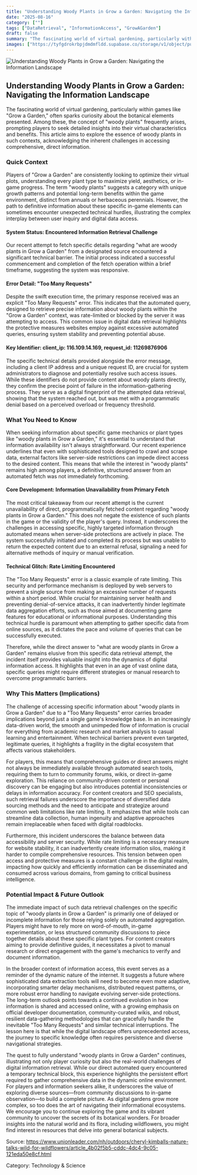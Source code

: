 ```yaml
---
title: "Understanding Woody Plants in Grow a Garden: Navigating the Information Landscape"
date: "2025-08-16"
category: [""]
tags: ["DataRetrieval", "InformationAccess", "GrowAGarden"]
draft: false
summary: "The fascinating world of virtual gardening, particularly within games like \"Grow a Garden,\" often sparks curiosity about the botanical elements presented. Among these, the concept of \"woody plants\" frequently arises, prompting players to seek detailed insights into their virtual characteristics and benefits. This article aims to explore the essence of woody plants in such contexts, acknowledging the inherent challenges in accessing comprehensive, direct information."
images: ["https://tyfgdrokrbpjdmdmfldd.supabase.co/storage/v1/object/public/image/2025-08-16-12-02-16-456-04-00.jpg"]
---
```



![Understanding Woody Plants in Grow a Garden: Navigating the Information Landscape](https://tyfgdrokrbpjdmdmfldd.supabase.co/storage/v1/object/public/image/2025-08-16-12-02-16-456-04-00.jpg)

## Understanding Woody Plants in Grow a Garden: Navigating the Information Landscape

The fascinating world of virtual gardening, particularly within games like "Grow a Garden," often sparks curiosity about the botanical elements presented. Among these, the concept of "woody plants" frequently arises, prompting players to seek detailed insights into their virtual characteristics and benefits. This article aims to explore the essence of woody plants in such contexts, acknowledging the inherent challenges in accessing comprehensive, direct information.

### Quick Context

Players of "Grow a Garden" are consistently looking to optimize their virtual plots, understanding every plant type to maximize yield, aesthetics, or in-game progress. The term "woody plants" suggests a category with unique growth patterns and potential long-term benefits within the game environment, distinct from annuals or herbaceous perennials. However, the path to definitive information about these specific in-game elements can sometimes encounter unexpected technical hurdles, illustrating the complex interplay between user inquiry and digital data access.

#### System Status: Encountered Information Retrieval Challenge

Our recent attempt to fetch specific details regarding "what are woody plants in Grow a Garden" from a designated source encountered a significant technical barrier. The initial process indicated a successful commencement and completion of the fetch operation within a brief timeframe, suggesting the system was responsive.

#### Error Detail: "Too Many Requests"

Despite the swift execution time, the primary response received was an explicit "Too Many Requests" error. This indicates that the automated query, designed to retrieve precise information about woody plants within the "Grow a Garden" context, was rate-limited or blocked by the server it was attempting to access. This common issue in digital data retrieval highlights the protective measures websites employ against excessive automated queries, ensuring system stability and preventing potential abuse.

#### Key Identifier: client_ip: 116.109.14.169, request_id: 11269876906

The specific technical details provided alongside the error message, including a client IP address and a unique request ID, are crucial for system administrators to diagnose and potentially resolve such access issues. While these identifiers do not provide content about woody plants directly, they confirm the precise point of failure in the information-gathering process. They serve as a digital fingerprint of the attempted data retrieval, showing that the system reached out, but was met with a programmatic denial based on a perceived overload or frequency threshold.

### What You Need to Know

When seeking information about specific game mechanics or plant types like "woody plants in Grow a Garden," it's essential to understand that information availability isn't always straightforward. Our recent experience underlines that even with sophisticated tools designed to crawl and scrape data, external factors like server-side restrictions can impede direct access to the desired content. This means that while the interest in "woody plants" remains high among players, a definitive, structured answer from an automated fetch was not immediately forthcoming.

#### Core Development: Information Unavailability from Primary Fetch

The most critical takeaway from our recent attempt is the current unavailability of direct, programmatically fetched content regarding "woody plants in Grow a Garden." This does not negate the existence of such plants in the game or the validity of the player's query. Instead, it underscores the challenges in accessing specific, highly targeted information through automated means when server-side protections are actively in place. The system successfully initiated and completed its process but was unable to return the expected content due to an external refusal, signaling a need for alternative methods of inquiry or manual verification.

#### Technical Glitch: Rate Limiting Encountered

The "Too Many Requests" error is a classic example of rate limiting. This security and performance mechanism is deployed by web servers to prevent a single source from making an excessive number of requests within a short period. While crucial for maintaining server health and preventing denial-of-service attacks, it can inadvertently hinder legitimate data aggregation efforts, such as those aimed at documenting game features for educational or informational purposes. Understanding this technical hurdle is paramount when attempting to gather specific data from online sources, as it dictates the pace and volume of queries that can be successfully executed.

Therefore, while the direct answer to "what are woody plants in Grow a Garden" remains elusive from this specific data retrieval attempt, the incident itself provides valuable insight into the dynamics of digital information access. It highlights that even in an age of vast online data, specific queries might require different strategies or manual research to overcome programmatic barriers.

### Why This Matters (Implications)

The challenge of accessing specific information about "woody plants in Grow a Garden" due to a "Too Many Requests" error carries broader implications beyond just a single game's knowledge base. In an increasingly data-driven world, the smooth and unimpeded flow of information is crucial for everything from academic research and market analysis to casual learning and entertainment. When technical barriers prevent even targeted, legitimate queries, it highlights a fragility in the digital ecosystem that affects various stakeholders.

For players, this means that comprehensive guides or direct answers might not always be immediately available through automated search tools, requiring them to turn to community forums, wikis, or direct in-game exploration. This reliance on community-driven content or personal discovery can be engaging but also introduces potential inconsistencies or delays in information accuracy. For content creators and SEO specialists, such retrieval failures underscore the importance of diversified data sourcing methods and the need to anticipate and strategize around common web limitations like rate limiting. It emphasizes that while tools can streamline data collection, human ingenuity and adaptive approaches remain irreplaceable when faced with digital roadblocks.

Furthermore, this incident underscores the balance between data accessibility and server security. While rate limiting is a necessary measure for website stability, it can inadvertently create information silos, making it harder to compile comprehensive resources. This tension between open access and protective measures is a constant challenge in the digital realm, impacting how quickly and efficiently information can be disseminated and consumed across various domains, from gaming to critical business intelligence.

### Potential Impact & Future Outlook

The immediate impact of such data retrieval challenges on the specific topic of "woody plants in Grow a Garden" is primarily one of delayed or incomplete information for those relying solely on automated aggregation. Players might have to rely more on word-of-mouth, in-game experimentation, or less structured community discussions to piece together details about these specific plant types. For content creators aiming to provide definitive guides, it necessitates a pivot to manual research or direct engagement with the game's mechanics to verify and document information.

In the broader context of information access, this event serves as a reminder of the dynamic nature of the internet. It suggests a future where sophisticated data extraction tools will need to become even more adaptive, incorporating smarter delay mechanisms, distributed request patterns, or more robust error handling to navigate evolving server-side protections. The long-term outlook points towards a continued evolution in how information is shared and accessed online, with a growing emphasis on official developer documentation, community-curated wikis, and robust, resilient data-gathering methodologies that can gracefully handle the inevitable "Too Many Requests" and similar technical interruptions. The lesson here is that while the digital landscape offers unprecedented access, the journey to specific knowledge often requires persistence and diverse navigational strategies.

The quest to fully understand "woody plants in Grow a Garden" continues, illustrating not only player curiosity but also the real-world challenges of digital information retrieval. While our direct automated query encountered a temporary technical block, this experience highlights the persistent effort required to gather comprehensive data in the dynamic online environment. For players and information seekers alike, it underscores the value of exploring diverse sources—from community discussions to in-game observation—to build a complete picture. As digital gardens grow more complex, so too does the art of navigating their informational ecosystems. We encourage you to continue exploring the game and its vibrant community to uncover the secrets of its botanical wonders. For broader insights into the natural world and its flora, including wildflowers, you might find interest in resources that delve into general botanical subjects.

Source: https://www.unionleader.com/nh/outdoors/cheryl-kimballs-nature-talks-wild-for-wildflowers/article_4b02f5b5-cddc-4dc4-9c05-121eda50e8cf.html

Category: Technology & Science
